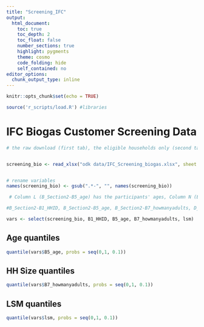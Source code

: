 ```yaml
---
title: "Screening_IFC"
output: 
  html_document:
    toc: true
    toc_depth: 2
    toc_float: false
    number_sections: true
    highlight: pygments 
    theme: cosmo
    code_folding: hide
    self_contained: no
editor_options: 
  chunk_output_type: inline
---
```


```r
knitr::opts_chunk$set(echo = TRUE)

source('r_scripts/load.R') #libraries
```

# IFC Biogas Customer Screening Data
```r
# the raw download (first tab), the eligible households only (second tab), and the screened out household (third tab).


screening_bio <- read_xlsx("odk data/IFC_Screening_biogas.xlsx", sheet = 2)


# rename variables
names(screening_bio) <- gsub(".*-", "", names(screening_bio))
```

```r
 # Column L (B_Section2-B5_age) has the participants' ages, Column N (B_Section2-B7_howmanyadults) has household size, and Column AN (D_Ending-lsm) has the LSM scores.

#B_Section2-B1_HHID, B_Section2-B5_age, B_Section2-B7_howmanyadults, D_Ending-lsm

vars <- select(screening_bio, B1_HHID, B5_age, B7_howmanyadults, lsm)
```

## Age quantiles
```r
quantile(vars$B5_age, probs = seq(0,1, 0.1))
```

## HH Size quantiles
```r
quantile(vars$B7_howmanyadults, probs = seq(0,1, 0.1))
```

## LSM quantiles
```r
quantile(vars$lsm, probs = seq(0,1, 0.1))
```
